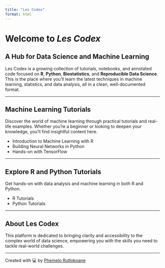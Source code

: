 ```yaml
---
title: "Les Codex"
format: html
---
```


# Welcome to *Les Codex*

## A Hub for Data Science and Machine Learning

Les Codex is a growing collection of tutorials, notebooks, and annotated code focused on **R**, **Python**, **Biostatistics**, and **Reproducible Data Science**. This is the place where you’ll learn the latest techniques in machine learning, statistics, and data analysis, all in a clean, well-documented format.

------------------------------------------------------------------------

## Machine Learning Tutorials

Discover the world of machine learning through practical tutorials and real-life examples. Whether you're a beginner or looking to deepen your knowledge, you'll find insightful content here.

-   Introduction to Machine Learning with R
-   Building Neural Networks in Python
-   Hands-on with TensorFlow

------------------------------------------------------------------------

## Explore R and Python Tutorials

Get hands-on with data analysis and machine learning in both R and Python.

-   R Tutorials
-   Python Tutorials

------------------------------------------------------------------------

## About Les Codex

This platform is dedicated to bringing clarity and accessibility to the complex world of data science, empowering you with the skills you need to tackle real-world challenges.

------------------------------------------------------------------------

<footer>

<p>Created with 💻 by <a href="https://github.com/Phemelo-R">Phemelo Rutlokoane</a></p>

</footer>
